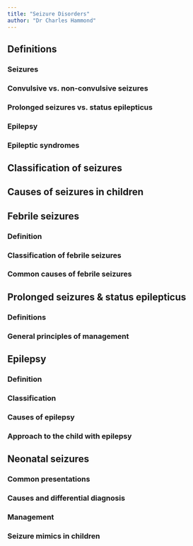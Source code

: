 ```yaml
---
title: "Seizure Disorders"
author: "Dr Charles Hammond"
---
```


## Definitions
### Seizures
### Convulsive vs. non-convulsive seizures
### Prolonged seizures vs. status epilepticus
### Epilepsy
### Epileptic syndromes
## Classification of seizures
## Causes of seizures in children
## Febrile seizures
### Definition
### Classification of febrile seizures
### Common causes of febrile seizures
## Prolonged seizures & status epilepticus
### Definitions
### General principles of management
## Epilepsy
### Definition
### Classification
### Causes of epilepsy
### Approach to the child with epilepsy
## Neonatal seizures
### Common presentations
### Causes and differential diagnosis
### Management 
### Seizure mimics in children
